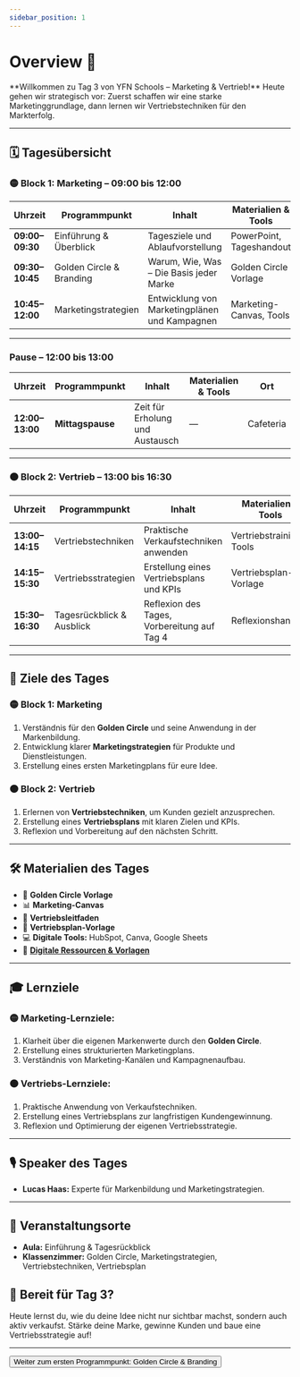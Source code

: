 ```yaml
---
sidebar_position: 1
---
```


# Overview 📢

<Admonition type="info" icon="📊">
  **Willkommen zu Tag 3 von YFN Schools – Marketing & Vertrieb!** Heute gehen
  wir strategisch vor: Zuerst schaffen wir eine starke Marketinggrundlage, dann
  lernen wir Vertriebstechniken für den Markterfolg.
</Admonition>

---

## 🗓️ **Tagesübersicht**

### 🟡 **Block 1: Marketing – 09:00 bis 12:00**

| **Uhrzeit**    | **Programmpunkt**        | **Inhalt**                                   | **Materialien & Tools**       | **Ort**       |
|---------------|-------------------------|---------------------------------------------|-----------------------------|-------------|
| **09:00–09:30** | Einführung & Überblick   | Tagesziele und Ablaufvorstellung            | PowerPoint, Tageshandout     | Aula        |
| **09:30–10:45** | Golden Circle & Branding | Warum, Wie, Was – Die Basis jeder Marke     | Golden Circle Vorlage       | Klassenzimmer |
| **10:45–12:00** | Marketingstrategien      | Entwicklung von Marketingplänen und Kampagnen | Marketing-Canvas, Tools     | Klassenzimmer |

---

### **Pause – 12:00 bis 13:00**

| **Uhrzeit**    | **Programmpunkt**        | **Inhalt**                                   | **Materialien & Tools**       | **Ort**       |
|---------------|-------------------------|---------------------------------------------|-----------------------------|-------------|
| **12:00–13:00** | **Mittagspause**         | Zeit für Erholung und Austausch              | —                           | Cafeteria   |

---

### 🟠 **Block 2: Vertrieb – 13:00 bis 16:30**

| **Uhrzeit**    | **Programmpunkt**        | **Inhalt**                                   | **Materialien & Tools**       | **Ort**       |
|---------------|-------------------------|---------------------------------------------|-----------------------------|-------------|
| **13:00–14:15** | Vertriebstechniken       | Praktische Verkaufstechniken anwenden       | Vertriebstraining, Tools    | Klassenzimmer |
| **14:15–15:30** | Vertriebsstrategien      | Erstellung eines Vertriebsplans und KPIs    | Vertriebsplan-Vorlage       | Klassenzimmer |
| **15:30–16:30** | Tagesrückblick & Ausblick | Reflexion des Tages, Vorbereitung auf Tag 4 | Reflexionshandout           | Aula        |

---

## 🎯 **Ziele des Tages**

### 🟡 **Block 1: Marketing**

1. Verständnis für den **Golden Circle** und seine Anwendung in der Markenbildung.
2. Entwicklung klarer **Marketingstrategien** für Produkte und Dienstleistungen.
3. Erstellung eines ersten Marketingplans für eure Idee.

### 🟠 **Block 2: Vertrieb**

1. Erlernen von **Vertriebstechniken**, um Kunden gezielt anzusprechen.
2. Erstellung eines **Vertriebsplans** mit klaren Zielen und KPIs.
3. Reflexion und Vorbereitung auf den nächsten Schritt.

---

## 🛠️ **Materialien des Tages**

- 📝 **Golden Circle Vorlage**
- 📊 **Marketing-Canvas**
- 🎯 **Vertriebsleitfaden**
- 📄 **Vertriebsplan-Vorlage**
- 💻 **Digitale Tools:** HubSpot, Canva, Google Sheets
- 📂
  **[Digitale Ressourcen & Vorlagen](https://drive.google.com/drive/folders/1GMZ5pg54OIcuKGARYLaR_-Cr4w9XJ9iA?usp=drive_link)**

---

## 🎓 **Lernziele**

### 🟡 **Marketing-Lernziele:**

1. Klarheit über die eigenen Markenwerte durch den **Golden Circle**.
2. Erstellung eines strukturierten Marketingplans.
3. Verständnis von Marketing-Kanälen und Kampagnenaufbau.

### 🟠 **Vertriebs-Lernziele:**

1. Praktische Anwendung von Verkaufstechniken.
2. Erstellung eines Vertriebsplans zur langfristigen Kundengewinnung.
3. Reflexion und Optimierung der eigenen Vertriebsstrategie.

---

## 🎙️ **Speaker des Tages**

- **Lucas Haas:** Experte für Markenbildung und Marketingstrategien.

---

## 📍 **Veranstaltungsorte**

- **Aula:** Einführung & Tagesrückblick
- **Klassenzimmer:** Golden Circle, Marketingstrategien, Vertriebstechniken, Vertriebsplan

## 🚀 **Bereit für Tag 3?**

Heute lernst du, wie du deine Idee nicht nur sichtbar machst, sondern auch aktiv verkaufst. Stärke deine Marke, gewinne Kunden und baue eine Vertriebsstrategie auf!

---

<Button destination="/roadmap/docs/startup-basics/yfn-school/day3/golden-circle">
  Weiter zum ersten Programmpunkt: Golden Circle & Branding
</Button>
